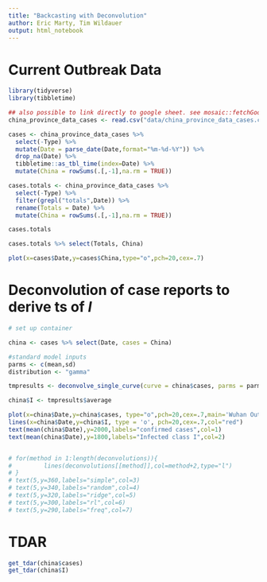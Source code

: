 ```yaml
---
title: "Backcasting with Deconvolution"
author: Eric Marty, Tim Wildauer
output: html_notebook
---
```


# Current Outbreak Data

```r

library(tidyverse)
library(tibbletime)

## also possible to link directly to google sheet. see mosaic::fetchGoogle(), requires publishing sheet
china_province_data_cases <- read.csv("data/china_province_data_cases.csv",stringsAsFactors = FALSE)

cases <- china_province_data_cases %>% 
  select(-Type) %>% 
  mutate(Date = parse_date(Date,format="%m-%d-%Y")) %>% 
  drop_na(Date) %>% 
  tibbletime::as_tbl_time(index=Date) %>% 
  mutate(China = rowSums(.[,-1],na.rm = TRUE))

cases.totals <- china_province_data_cases %>% 
  select(-Type) %>%
  filter(grepl("totals",Date)) %>% 
  rename(Totals = Date) %>% 
  mutate(China = rowSums(.[,-1],na.rm = TRUE))

cases.totals

cases.totals %>% select(Totals, China)

plot(x=cases$Date,y=cases$China,type="o",pch=20,cex=.7)

```

# Deconvolution of case reports to derive ts of $I$ 

```r

# set up container

china <- cases %>% select(Date, cases = China)

#standard model inputs
parms <- c(mean,sd)
distribution <- "gamma"

tmpresults <- deconvolve_single_curve(curve = china$cases, parms = parms)

china$I <- tmpresults$average

plot(x=china$Date,y=china$cases, type="o",pch=20,cex=.7,main='Wuhan Outbreak Curves')
lines(x=china$Date,y=china$I, type = 'o', pch=20,cex=.7,col="red")
text(mean(china$Date),y=2000,labels="confirmed cases",col=1)
text(mean(china$Date),y=1800,labels="Infected class I",col=2)


# for(method in 1:length(deconvolutions)){
#         lines(deconvolutions[[method]],col=method+2,type="l")
# }
# text(5,y=360,labels="simple",col=3)
# text(5,y=340,labels="random",col=4)
# text(5,y=320,labels="ridge",col=5)
# text(5,y=300,labels="rl",col=6)
# text(5,y=290,labels="freq",col=7)


```

# TDAR

```r
get_tdar(china$cases)
get_tdar(china$I)
```

